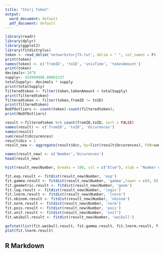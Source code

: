 ```yaml
---
title: "Storj Token"
output:
  word_document: default
  pdf_document: default
---
```


```r
library(readr)
library(dplyr)
library(ggplot2)
library(fitdistrplus)
token <- read_delim('networkstorjTX.txt', delim = " ", col_names = F)
print(token)
names(token) <- c('fromID', 'toID', 'unixTime', 'tokenAmount')
print(token)
decimals<-10^8
supply<- 424999998.00001337
totalSupply<- decimals * supply
print(totalSupply)
filteredtoken <- filter(token,tokenAmount < totalSupply)
print(filteredtoken)
filteredtoken <- filter(token,fromID != toID)
print(filteredtoken)
NoOfOutliers <- count(token)-count(filteredtoken);
print(NoOfOutliers)

result <-filteredtoken %>% count(fromID,toID, sort = FALSE)
names(result) <- c('fromID', 'toID', 'Occurences')
names(result)
sum(result$Occurences)
result$Occ = 1
result_new <- aggregate(result$Occ, by=list(result$Occurences), FUN=sum)

names(result_new) <- c('Number','Occurences')
head(result_new)

hist(result_new$Number, breaks = 100, col = c("blue"), xlab = "Number of Occurences", ylab = "Occurences of Occurences",main = "Plot for token token")

fit.exp.result <- fitdist(result_new$Number, 'exp')
fit.gamma.result <- fitdist(result_new$Number, 'gamma',lower = c(0, 0), start = list(scale = 1, shape = 1))
fit.geometric.result <- fitdist(result_new$Number, 'geom')
fit.log.result <- fitdist(result_new$Number, 'logis')
fit.lnorm.result <- fitdist(result_new$Number, 'lnorm')
fit.nbinom.result <- fitdist(result_new$Number, 'nbinom')
fit.norm.result <- fitdist(result_new$Number, 'norm')
fit.pois.result <- fitdist(result_new$Number, 'pois')
fit.unif.result <- fitdist(result_new$Number, 'unif')
fit.weibull.result <- fitdist(result_new$Number, 'weibull')

gofstat(list(fit.weibull.result, fit.gamma.result, fit.lnorm.result, fit.exp.result, fit.log.result))
plot(fit.lnorm.result)


```

## R Markdown


```r
```

